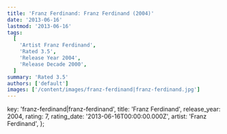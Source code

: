 ```yaml
---
title: 'Franz Ferdinand: Franz Ferdinand (2004)'
date: '2013-06-16'
lastmod: '2013-06-16'
tags:
  [
    'Artist Franz Ferdinand',
    'Rated 3.5',
    'Release Year 2004',
    'Release Decade 2000',
  ]
summary: 'Rated 3.5'
authors: ['default']
images: ['/content/images/franz-ferdinand|franz-ferdinand.jpg']
---
```


  key: 'franz-ferdinand|franz-ferdinand',
  title: 'Franz Ferdinand',
  release_year: 2004,
  rating: 7,
  rating_date: '2013-06-16T00:00:00.000Z',
  artist: 'Franz Ferdinand',
};

<MusicRating data={data} />
